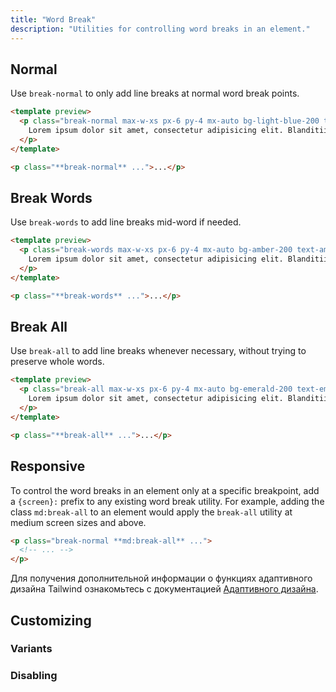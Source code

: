 ```yaml
---
title: "Word Break"
description: "Utilities for controlling word breaks in an element."
---
```




## Normal

Use `break-normal` to only add line breaks at normal word break points.

```html lightBlue
<template preview>
  <p class="break-normal max-w-xs px-6 py-4 mx-auto bg-light-blue-200 text-light-blue-500 font-medium rounded-lg">
    Lorem ipsum dolor sit amet, consectetur adipisicing elit. Blanditiisitaquequodpraesentiumexplicaboincidunt? Dolores beatae nam at sed dolorum ratione dolorem nisi velit cum.
  </p>
</template>

<p class="**break-normal** ...">...</p>
```

## Break Words

Use `break-words` to add line breaks mid-word if needed.

```html amber
<template preview>
  <p class="break-words max-w-xs px-6 py-4 mx-auto bg-amber-200 text-amber-500 font-medium rounded-lg">
    Lorem ipsum dolor sit amet, consectetur adipisicing elit. Blanditiisitaquequodpraesentiumexplicaboincidunt? Dolores beatae nam at sed dolorum ratione dolorem nisi velit cum.
  </p>
</template>

<p class="**break-words** ...">...</p>
```

## Break All

Use `break-all` to add line breaks whenever necessary, without trying to preserve whole words.

```html emerald
<template preview>
  <p class="break-all max-w-xs px-6 py-4 mx-auto bg-emerald-200 text-emerald-500 font-medium rounded-lg">
    Lorem ipsum dolor sit amet, consectetur adipisicing elit. Blanditiisitaquequodpraesentiumexplicaboincidunt? Dolores beatae nam at sed dolorum ratione dolorem nisi velit cum.
  </p>
</template>

<p class="**break-all** ...">...</p>
```

## Responsive

To control the word breaks in an element only at a specific breakpoint, add a `{screen}:` prefix to any existing word break utility. For example, adding the class `md:break-all` to an element would apply the `break-all` utility at medium screen sizes and above.

```html
<p class="break-normal **md:break-all** ...">
  <!-- ... -->
</p>
```

Для получения дополнительной информации о функциях адаптивного дизайна Tailwind ознакомьтесь с документацией [Адаптивного дизайна](/docs/responsive-design).

## Customizing

### Variants

<Variants plugin="wordBreak" />

### Disabling

<Disabling plugin="wordBreak" />
